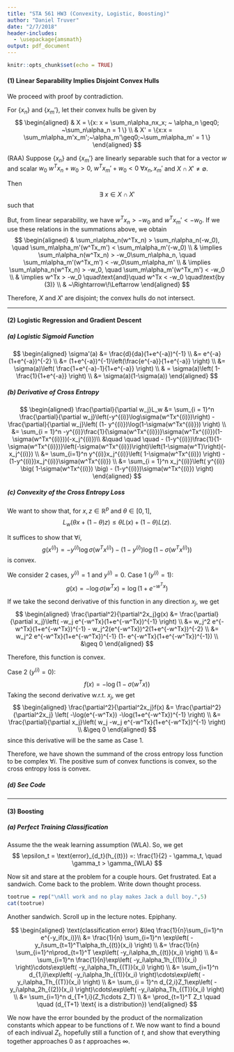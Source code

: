 ```yaml
---
title: "STA 561 HW3 (Convexity, Logistic, Boosting)"
author: "Daniel Truver"
date: "2/7/2018"
header-includes:
  - \usepackage{amsmath}
output: pdf_document
---
```


```r
knitr::opts_chunk$set(echo = TRUE)
```

#### (1) Linear Separability Implies Disjoint Convex Hulls

We proceed with proof by contradiction. 

For $\{x_n\}$ and $\{x_m'\}$, let their convex hulls be given by
$$
\begin{aligned}
& X = \{x: x = \sum_n\alpha_nx_x; ~ \alpha_n \geq0; ~\sum_n\alpha_n = 1 \} \\
& X' = \{x:x = \sum_m\alpha_m'x_m';~\alpha_m'\geq0;~\sum_m\alpha_m' = 1 \}
\end{aligned}
$$

(RAA) Suppose $\{x_n\}$ and $\{x_m'\}$ are linearly separable such that for a vector $w$ and scalar $w_0$ $w^Tx_n + w_0 >0,~ w^Tx_m' + w_0 < 0 ~\forall x_n, x_m'$ and $X\cap X' \neq \emptyset$.

Then $$\exists~ x \in X\cap X'$$
such that 
\begin{align}
x &= \sum_n\alpha_nx_n = \sum_m\alpha_m'x_m'\\
w^Tx &= w^T\sum_n\alpha_nx_n = w^T\sum_m\alpha_m'x_m'\\
w^Tx &= \sum_n\alpha_n(w^Tx_n) = \sum_m\alpha_m'(w^Tx_m') 
\end{align}

But, from linear separability, we have $w^Tx_n > -w_0$ and $w^Tx_m' < -w_0$. If we use these relations in the summations above, we obtain
$$
\begin{aligned}
& \sum_n\alpha_n(w^Tx_n) > \sum_n\alpha_n(-w_0), \quad  \sum_m\alpha_m'(w^Tx_m') < \sum_m\alpha_m'(-w_0) \\
& \implies \sum_n\alpha_n(w^Tx_n) > -w_0\sum_n\alpha_n, \quad \sum_m\alpha_m'(w^Tx_m') < -w_0\sum_m\alpha_m' \\
& \implies \sum_n\alpha_n(w^Tx_n) > -w_0, \quad \sum_m\alpha_m'(w^Tx_m') < -w_0 \\
& \implies w^Tx > -w_0 \quad\text{and}\quad w^Tx < -w_0 \quad\text{by (3)} \\
& ~\Rightarrow\!\Leftarrow
\end{aligned}
$$

Therefore, $X$ and $X'$ are disjoint; the convex hulls do not intersect. 

******

#### (2) Logistic Regression and Gradient Descent

##### (a) Logistic Sigmoid Function 

$$
\begin{aligned}
\sigma'(a) 
&= \frac{d}{da}(1+e^{-a})^{-1} \\
&= e^{-a}(1+e^{-a})^{-2} \\
&= (1+e^{-a})^{-1}\left(\frac{e^{-a}}{1+e^{-a}}  \right) \\
&= \sigma(a)\left( \frac{1+e^{-a}-1}{1+e^{-a}} \right) \\
& = \sigma(a)\left( 1- \frac{1}{1+e^{-a}} \right) \\
&= \sigma(a)(1-\sigma(a))
\end{aligned}
$$  

##### (b) Derivative of Cross Entropy 

$$
\begin{aligned}
\frac{\partial}{\partial w_j}L_w
&= \sum_{i = 1}^n \frac{\partial}{\partial w_j}\left(-y^{(i)}\log\sigma(w^Tx^{(i)})\right) - \frac{\partial}{\partial w_j}\left( (1- y^{(i)})\log(1-\sigma(w^Tx^{(i)})) \right) \\
&= \sum_{i = 1}^n -y^{(i)}\frac{1}{\sigma(w^Tx^{(i)})}\sigma(w^Tx^{(i)})(1-\sigma(w^Tx^{(i)}))(-x_j^{(i)})\\
&\quad \quad \quad - (1-y^{(i)})\frac{1}{1-\sigma(w^Tx^{(i)})}\left(-\sigma(w^Tx^{(i)})\right)\left(1-\sigma(w^T)\right)(-x_j^{(i)}) \\
&= \sum_{i=1}^n y^{(i)}x_j^{(i)}\left( 1-\sigma(w^Tx^{(i)}) \right) - (1-y^{(i)})x_j^{(i)}\sigma(w^Tx^{(i)}) \\
&= \sum_{i = 1}^n x_j^{(i)}\left( y^{(i)} \big( 1-\sigma(w^Tx^{(i)}) \big) - (1-y^{(i)})\sigma(w^Tx^{(i)}) \right)
\end{aligned}
$$  

##### (c) Convexity of the Cross Entropy Loss 

We want to show that, for $x, z \in \mathbb{R}^p$ and $\theta \in [0,1]$, 
$$
L_w(\theta x + (1-\theta)z) \leq \theta L(x) + (1-\theta)L(z).
$$

It suffices to show that $\forall i$, 
$$
g(x^{(i)}) = -y^{(i)}\log\sigma(w^Tx^{(i)}) -(1- y^{(i)})\log(1-\sigma(w^Tx^{(i)}))
$$
is convex.

We consider 2 cases, $y^{(i)}=1$ and $y^{(i)} =0$. 
Case 1 ($y^{(i)} =1$):
$$
g(x) = -\log\sigma(w^Tx) = \log(1+e^{-w^Tx})
$$

If we take the second derivative of this function in any direction $x_j$, we get
$$
\begin{aligned}
\frac{\partial^2}{\partial^2x_j}g(x) 
&= \frac{\partial}{\partial x_j}\left( -w_j e^{-w^Tx}(1+e^{-w^Tx})^{-1} \right) \\
&= w_j^2 e^{-w^Tx}(1+e^{-w^Tx})^{-1} - w_j^2(e^{-w^Tx})^2(1+e^{-w^Tx})^{-2} \\
&= w_j^2 e^{-w^Tx}(1+e^{-w^Tx})^{-1} (1- e^{-w^Tx}(1+e^{-w^Tx})^{-1}) \\
&\geq 0
\end{aligned}
$$

Therefore, this function is convex. 

Case 2 ($y^{(i)} = 0$):
$$
f(x) = -\log(1-\sigma(w^Tx))
$$
Taking the second derivative w.r.t. $x_j$, we get 
$$
\begin{aligned}
\frac{\partial^2}{\partial^2x_j}f(x) 
&= \frac{\partial^2}{\partial^2x_j} \left( -\log(e^{-w^Tx}) -\log(1+e^{-w^Tx})^{-1} \right)  \\
&= \frac{\partial}{\partial x_j}\left( w_j -w_j e^{-w^Tx}(1+e^{-w^Tx})^{-1} \right) \\
&\geq 0
\end{aligned}
$$
since this derivative will be the same as Case 1. 

Therefore, we have shown the summand of the cross entropy loss function to be complex $\forall i$. The positive sum of convex functions is convex, so the cross entropy loss is convex. 

##### (d) See Code

******

#### (3) Boosting

##### (a) Perfect Training Classification 

Assume the the weak learning assumption (WLA). So, we get 
$$
\epsilon_t = \text{error}_{d_t}(h_{(t)}) =: \frac{1}{2} - \gamma_t, \quad \gamma_t > \gamma_{WLA}
$$

Now sit and stare at the problem for a couple hours. Get frustrated. Eat a sandwich. Come back to the problem. Write down thought process.

```r
tootrue = rep("\nAll work and no play makes Jack a dull boy.",5)
cat(tootrue)
```  

Another sandwich. Scroll up in the lecture notes. Epiphany.

$$
\begin{aligned}
\text{classification error}
&\leq \frac{1}{n}\sum_{i=1}^n e^{-y_if(x_i)}\\
&= \frac{1}{n} \sum_{i=1}^n \exp\left( -y_i\sum_{t=1}^T\alpha_th_{(t)}(x_i) \right) \\
&= \frac{1}{n} \sum_{i=1}^n\prod_{t=1}^T \exp\left( -y_i\alpha_th_{(t)}(x_i) \right) \\
&= \sum_{i=1}^n \frac{1}{n}\exp\left( -y_i\alpha_1h_{(1)}(x_i) \right)\cdots\exp\left( -y_i\alpha_Th_{(T)}(x_i) \right) \\
&= \sum_{i=1}^n d_{1,i}\exp\left( -y_i\alpha_1h_{(1)}(x_i) \right)\cdots\exp\left( -y_i\alpha_Th_{(T)}(x_i) \right) \\
&= \sum_{i = 1}^n d_{2,i}Z_1\exp\left( -y_i\alpha_2h_{(2)}(x_i) \right)\cdots\exp\left( -y_i\alpha_Th_{(T)}(x_i) \right) \\
&= \sum_{i=1}^n d_{T+1,i}(Z_1\cdots Z_T) \\
&= \prod_{t=1}^T Z_t \quad \quad (d_{T+1} \text{ is a distribution}) 
\end{aligned}
$$

We now have the error bounded by the product of the normalization constants which appear to be functions of $t$. We now want to find a bound of each indivual $Z_t$, hopefully still a function of $t$, and show that everything together approaches 0 as $t$ approaches $\infty$. 